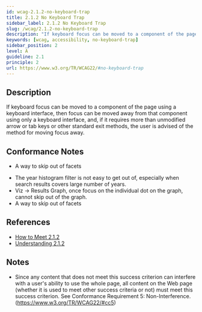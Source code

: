 ```yaml
---
id: wcag-2.1.2-no-keyboard-trap
title: 2.1.2 No Keyboard Trap
sidebar_label: 2.1.2 No Keyboard Trap
slug: /wcag/2.1.2-no-keyboard-trap
description: "If keyboard focus can be moved to a component of the page using a keyboard interface, then focus can be moved away from that component using only a keyboard interface, and, if it requires more than unmodified arrow or tab keys or other standard exit methods, the user is advised of the method for moving focus away."
keywords: [wcag, accessibility, no-keyboard-trap]
sidebar_position: 2
level: A
guideline: 2.1
principle: 2
url: https://www.w3.org/TR/WCAG22/#no-keyboard-trap
---
```

## Description

If keyboard focus can be moved to a component of the page using a keyboard interface, then focus can be moved away from that component using only a keyboard interface, and, if it requires more than unmodified arrow or tab keys or other standard exit methods, the user is advised of the method for moving focus away.

## Conformance Notes

<Project name="ads">
  <PartialSupport>
<ul>
<li>A way to skip out of facets</li>
</ul></PartialSupport>
</Project>
<Project name="scix">
  <PartialSupport>
<ul>
<li>The year histogram filter is not easy to get out of, especially when search results covers large number of years.</li>
<li>Viz -> Results Graph, once focus on the individual dot on the graph, cannot skip out of the graph.</li>
<li>A way to skip out of facets</li>
</ul></PartialSupport>
</Project>

## References

- [How to Meet 2.1.2](https://www.w3.org/WAI/WCAG22/quickref/#no-keyboard-trap)
- [Understanding 2.1.2](https://www.w3.org/WAI/WCAG22/Understanding/no-keyboard-trap.html)

## Notes

- Since any content that does not meet this success criterion can interfere with a user's ability to use the whole page, all content on the Web page (whether it is used to meet other success criteria or not) must meet this success criterion. See Conformance Requirement 5: Non-Interference. (https://www.w3.org/TR/WCAG22/#cc5)